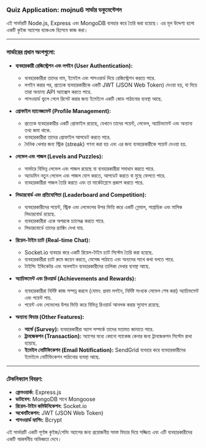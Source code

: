 ### Quiz Application: mojnu6 সার্ভার ডকুমেন্টেশন

এই সার্ভারটি Node.js, Express এবং MongoDB ব্যবহার করে তৈরি করা হয়েছে। এর মূল উদ্দেশ্য হলো একটি কুইজ অ্যাপের ব্যাকএন্ড হিসেবে কাজ করা।

---

### সার্ভারের প্রধান অংশগুলো:

- **ব্যবহারকারী রেজিস্ট্রেশন এবং লগইন (User Authentication):**

  - ব্যবহারকারীরা তাদের নাম, ইমেইল এবং পাসওয়ার্ড দিয়ে রেজিস্ট্রেশন করতে পারে.
  - লগইন করার পর, প্রত্যেক ব্যবহারকারীকে একটি JWT (JSON Web Token) দেওয়া হয়, যা দিয়ে তারা অন্যান্য API অ্যাক্সেস করতে পারে.
  - পাসওয়ার্ড ভুলে গেলে রিসেট করার জন্য ইমেইলে একটি কোড পাঠানোর ব্যবস্থা আছে.

- **প্রোফাইল ম্যানেজমেন্ট (Profile Management):**

  - প্রত্যেক ব্যবহারকারীর একটি প্রোফাইল রয়েছে, যেখানে তাদের পয়েন্ট, লেভেল, অ্যাচিভমেন্ট এবং অন্যান্য তথ্য জমা থাকে.
  - ব্যবহারকারীরা তাদের প্রোফাইল আপডেট করতে পারে.
  - দৈনিক খেলার জন্য স্ট্রিক (streak) গণনা করা হয় এবং এর জন্য ব্যবহারকারীকে পয়েন্ট দেওয়া হয়.

- **লেভেল এবং পাজল (Levels and Puzzles):**

  - সার্ভারে বিভিন্ন লেভেল এবং পাজল রয়েছে যা ব্যবহারকারীরা সমাধান করতে পারে.
  - অ্যাডমিন নতুন লেভেল এবং পাজল যোগ করতে, আপডেট করতে বা মুছে ফেলতে পারে.
  - ব্যবহারকারীরা পাজল তৈরি করতে এবং তা মার্কেটপ্লেসে প্রকাশ করতে পারে.

- **লিডারবোর্ড এবং প্রতিযোগিতা (Leaderboard and Competition):**

  - ব্যবহারকারীদের পয়েন্ট, স্ট্রিক এবং লেভেলের উপর ভিত্তি করে একটি গ্লোবাল, সাপ্তাহিক এবং মাসিক লিডারবোর্ড রয়েছে.
  - ব্যবহারকারীরা একে অপরকে চ্যালেঞ্জ করতে পারে.
  - লিডারবোর্ডে তাদের র‍্যাঙ্কিং দেখা যায়.

- **রিয়েল-টাইম চ্যাট (Real-time Chat):**

  - Socket.io ব্যবহার করে একটি রিয়েল-টাইম চ্যাট সিস্টেম তৈরি করা হয়েছে.
  - ব্যবহারকারীরা চ্যাট রুমে জয়েন করতে, মেসেজ পাঠাতে এবং অন্যদের সাথে কথা বলতে পারে.
  - টাইপিং ইন্ডিকেটর এবং অনলাইন ব্যবহারকারীদের তালিকা দেখার ব্যবস্থা আছে.

- **অ্যাচিভমেন্ট এবং রিওয়ার্ড (Achievements and Rewards):**

  - ব্যবহারকারীরা নির্দিষ্ট কাজ সম্পন্ন করলে (যেমন: প্রথম লগইন, নির্দিষ্ট সংখ্যক লেভেল শেষ করা) অ্যাচিভমেন্ট এবং পয়েন্ট পায়.
  - পয়েন্ট এবং লেভেলের উপর ভিত্তি করে বিভিন্ন রিওয়ার্ড আনলক করার সুযোগ রয়েছে.

- **অন্যান্য ফিচার (Other Features):**
  - **সার্ভে (Survey):** ব্যবহারকারীরা অ্যাপ সম্পর্কে তাদের মতামত জানাতে পারে.
  - **ট্রানজেকশন (Transaction):** অ্যাপের মধ্যে কোনো প্যাকেজ কেনার জন্য ট্রানজেকশন সিস্টেম রাখা হয়েছে.
  - **ইমেইল নোটিফিকেশন (Email Notification):** SendGrid ব্যবহার করে ব্যবহারকারীদের ইমেইলে নোটিফিকেশন পাঠানোর ব্যবস্থা আছে.

---

### টেকনিক্যাল বিবরণ:

- **ফ্রেমওয়ার্ক:** Express.js
- **ডাটাবেস:** MongoDB সাথে Mongoose
- **রিয়েল-টাইম কমিউনিকেশন:** Socket.io
- **অথেনটিকেশন:** JWT (JSON Web Token)
- **পাসওয়ার্ড হ্যাশিং:** Bcrypt

এই সার্ভারটি একটি পূর্ণাঙ্গ কুইজ/গেমিং অ্যাপের জন্য প্রয়োজনীয় সমস্ত ফিচার দিয়ে সজ্জিত এবং এটি ব্যবহারকারীদের একটি আকর্ষনীয় অভিজ্ঞতা দেবে।
